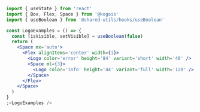 ```jsx
import { useState } from 'react'
import { Box, Flex, Space } from '@kogaio'
import { useBoolean } from '@shared-utils/hooks/useBoolean'

const LogoExamples = () => {
  const [isVisible, setVisible] = useBoolean(false)
  return (
    <Space mx='auto'>
      <Flex alignItems='center' width={1}>
        <Logo color='error' height='84' variant='short' width='40' />
        <Space ml={3}>
          <Logo color='info' height='44' variant='full' width='120' />
        </Space>
      </Flex>
    </Space>
  )
}
;<LogoExamples />
```
